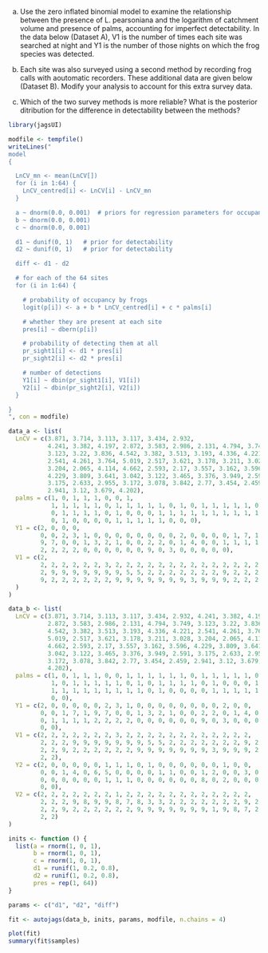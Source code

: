 a) Use the zero inflated binomial model to examine the relationship between the presence of L. pearsoniana and the logarithm of catchment volume and presence of palms, accounting for imperfect detectability. In the data below (Dataset A), V1 is the number of times each site was searched at night and Y1 is the number of those nights on which the frog species was detected.

b) Each site was also surveyed using a second method by recording frog calls with aoutomatic recorders. These additional data are given below (Dataset B). Modify your analysis to account for this extra survey data. 

c) Which of the two survey methods is more reliable? What is the posterior ditribution for the difference in detectability between the methods?

```r
library(jagsUI)
```

```r
modfile <- tempfile()
writeLines("
model
{

  LnCV_mn <- mean(LnCV[])
  for (i in 1:64) {
    LnCV_centred[i] <- LnCV[i] - LnCV_mn
  }

  a ~ dnorm(0.0, 0.001)  # priors for regression parameters for occupancy
  b ~ dnorm(0.0, 0.001)
  c ~ dnorm(0.0, 0.001)

  d1 ~ dunif(0, 1)   # prior for detectability
  d2 ~ dunif(0, 1)   # prior for detectability

  diff <- d1 - d2

  # for each of the 64 sites
  for (i in 1:64) {

    # probability of occupancy by frogs
    logit(p[i]) <- a + b * LnCV_centred[i] + c * palms[i]

    # whether they are present at each site
    pres[i] ~ dbern(p[i])

    # probability of detecting them at all 
    pr_sight1[i] <- d1 * pres[i]
    pr_sight2[i] <- d2 * pres[i]

    # number of detections
    Y1[i] ~ dbin(pr_sight1[i], V1[i])
    Y2[i] ~ dbin(pr_sight2[i], V2[i])
  }

}
", con = modfile)
```

```r
data_a <- list(
  LnCV = c(3.871, 3.714, 3.113, 3.117, 3.434, 2.932, 
           4.241, 3.382, 4.197, 2.872, 3.583, 2.986, 2.131, 4.794, 3.749, 
           3.123, 3.22, 3.836, 4.542, 3.382, 3.513, 3.193, 4.336, 4.221, 
           2.541, 4.261, 3.764, 5.019, 2.517, 3.621, 3.178, 3.211, 3.028, 
           3.204, 2.065, 4.114, 4.662, 2.593, 2.17, 3.557, 3.162, 3.596, 
           4.229, 3.809, 3.641, 3.042, 3.122, 3.465, 3.376, 3.949, 2.591, 
           3.175, 2.633, 2.955, 3.172, 3.078, 3.842, 2.77, 3.454, 2.459, 
           2.941, 3.12, 3.679, 4.202),
  palms = c(1, 0, 1, 1, 1, 0, 0, 1, 
            1, 1, 1, 1, 1, 0, 1, 1, 1, 1, 1, 0, 1, 0, 1, 1, 1, 1, 1, 0, 1, 
            0, 1, 1, 1, 1, 0, 1, 0, 0, 0, 1, 1, 1, 1, 1, 1, 1, 1, 1, 1, 1, 
            0, 1, 0, 0, 0, 0, 1, 1, 1, 1, 1, 0, 0, 0),
  Y1 = c(2, 0, 0, 0, 
         0, 0, 2, 3, 1, 0, 0, 0, 0, 0, 0, 0, 0, 2, 0, 0, 0, 0, 1, 7, 1, 
         9, 7, 0, 0, 1, 3, 2, 1, 0, 0, 2, 2, 0, 1, 4, 0, 0, 1, 1, 1, 1, 
         2, 2, 2, 2, 0, 0, 0, 0, 0, 0, 9, 0, 3, 0, 0, 0, 0, 0),
  V1 = c(2, 
         2, 2, 2, 2, 2, 2, 3, 2, 2, 2, 2, 2, 2, 2, 2, 2, 2, 2, 2, 2, 2, 
         2, 9, 9, 9, 9, 9, 9, 9, 5, 5, 2, 2, 2, 2, 2, 2, 2, 9, 2, 2, 2, 
         9, 2, 2, 2, 2, 2, 2, 9, 9, 9, 9, 9, 9, 9, 3, 9, 9, 9, 2, 2, 2
  )
)

data_b <- list(
  LnCV = c(3.871, 3.714, 3.113, 3.117, 3.434, 2.932, 4.241, 3.382, 4.197, 
           2.872, 3.583, 2.986, 2.131, 4.794, 3.749, 3.123, 3.22, 3.836, 
           4.542, 3.382, 3.513, 3.193, 4.336, 4.221, 2.541, 4.261, 3.764, 
           5.019, 2.517, 3.621, 3.178, 3.211, 3.028, 3.204, 2.065, 4.114, 
           4.662, 2.593, 2.17, 3.557, 3.162, 3.596, 4.229, 3.809, 3.641, 
           3.042, 3.122, 3.465, 3.376, 3.949, 2.591, 3.175, 2.633, 2.955, 
           3.172, 3.078, 3.842, 2.77, 3.454, 2.459, 2.941, 3.12, 3.679, 
           4.202),
  palms = c(1, 0, 1, 1, 1, 0, 0, 1, 1, 1, 1, 1, 1, 0, 1, 1, 1, 1, 1, 0, 
            1, 0, 1, 1, 1, 1, 1, 0, 1, 0, 1, 1, 1, 1, 0, 1, 0, 0, 0, 1, 1, 
            1, 1, 1, 1, 1, 1, 1, 1, 1, 0, 1, 0, 0, 0, 0, 1, 1, 1, 1, 1, 0, 
            0, 0),
  Y1 = c(2, 0, 0, 0, 0, 0, 2, 3, 1, 0, 0, 0, 0, 0, 0, 0, 0, 2, 0, 0, 
         0, 0, 1, 7, 1, 9, 7, 0, 0, 1, 3, 2, 1, 0, 0, 2, 2, 0, 1, 4, 0, 
         0, 1, 1, 1, 1, 2, 2, 2, 2, 0, 0, 0, 0, 0, 0, 9, 0, 3, 0, 0, 0, 
         0, 0),
  V1 = c(2, 2, 2, 2, 2, 2, 2, 3, 2, 2, 2, 2, 2, 2, 2, 2, 2, 2, 2, 2, 
         2, 2, 2, 9, 9, 9, 9, 9, 9, 9, 5, 5, 2, 2, 2, 2, 2, 2, 2, 9, 2, 
         2, 2, 9, 2, 2, 2, 2, 2, 2, 9, 9, 9, 9, 9, 9, 9, 3, 9, 9, 9, 2, 
         2, 2),
  Y2 = c(2, 0, 0, 0, 0, 0, 1, 1, 1, 0, 1, 0, 0, 0, 0, 0, 0, 1, 0, 0, 
         0, 0, 1, 4, 0, 6, 5, 0, 0, 0, 0, 1, 1, 0, 0, 1, 2, 0, 0, 3, 0, 
         0, 0, 0, 0, 0, 0, 1, 1, 1, 0, 0, 0, 0, 0, 0, 8, 0, 2, 0, 0, 0, 
         0, 0),
  V2 = c(2, 2, 2, 2, 2, 2, 2, 1, 2, 2, 2, 2, 2, 2, 2, 2, 2, 2, 2, 2, 
         2, 2, 2, 9, 8, 9, 9, 8, 7, 8, 3, 3, 2, 2, 2, 2, 2, 2, 2, 9, 2, 
         2, 2, 9, 2, 2, 2, 2, 2, 2, 9, 9, 9, 9, 9, 9, 9, 1, 9, 8, 7, 2, 
         2, 2)
)
```

```r
inits <- function () {
  list(a = rnorm(1, 0, 1),
       b = rnorm(1, 0, 1),
       c = rnorm(1, 0, 1),
       d1 = runif(1, 0.2, 0.8),
       d2 = runif(1, 0.2, 0.8),
       pres = rep(1, 64))
}
```

```r
params <- c("d1", "d2", "diff")
```

```r
fit <- autojags(data_b, inits, params, modfile, n.chains = 4)
```

```r
plot(fit)
summary(fit$samples)
```



